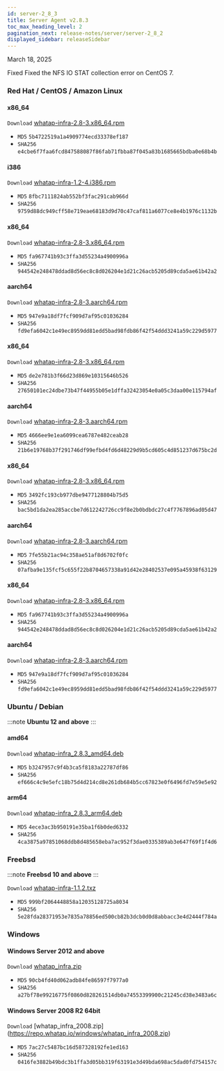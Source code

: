 ```yaml
---
id: server-2_8_3
title: Server Agent v2.8.3
toc_max_heading_level: 2
pagination_next: release-notes/server/server-2_8_2
displayed_sidebar: releaseSidebar
---
```


March 18, 2025

<Status priority='0'>Fixed</Status> Fixed the NFS IO STAT collection error on CentOS 7.

### Red Hat / CentOS / Amazon Linux

<Tabs>
<TabItem value="6Server6" label="6Server6 / 6" default>

#### x86_64

<code class='my'>Download</code> [whatap-infra-2.8-3.x86_64.rpm](https://repo.whatap.io/centos/6/x86_64/whatap-infra-2.8-3.x86_64.rpm)

- <code class='Beta'>MD5</code> `5b4722519a1a4909774ecd33378ef187`
- <code class='Beta'>SHA256</code> `e4cbe6f7faa6fcd847588087f86fab71fbba87f045a83b1685665bdba0e68b4b`

#### i386

<code class='my'>Download</code> [whatap-infra-1.2-4.i386.rpm](https://repo.whatap.io/centos/6/i386/whatap-infra-1.2-4.i386.rpm)

- <code class='Beta'>MD5</code> `8fbc7111824ab552bf3fac291cab966d`
- <code class='Beta'>SHA256</code> `9759d88dc949cff58e719eae68183d9d70c47caf811a6077ce8e4b1976c1132b`
</TabItem>
<TabItem value="7Server7" label="7Server7 / 7" default>

#### x86_64

<code class='my'>Download</code> [whatap-infra-2.8-3.x86_64.rpm](https://repo.whatap.io/centos/7/x86_64/whatap-infra-2.8-3.x86_64.rpm)

- <code class='Beta'>MD5</code> `fa967741b93c3ffa3d55234a4900996a`
- <code class='Beta'>SHA256</code> `944542e248478ddad8d56ec8c8d026204e1d21c26acb5205d89cda5ae61b42a2`

#### aarch64

<code class='my'>Download</code> [whatap-infra-2.8-3.aarch64.rpm](https://repo.whatap.io/centos/7/aarch64/whatap-infra-2.8-3.aarch64.rpm)

- <code class='Beta'>MD5</code> `947e9a18df7fcf909d7af95c01036284`
- <code class='Beta'>SHA256</code> `fd9efa6042c1e49ec8959dd81edd5bad98fdb86f42f54ddd3241a59c229d5977`
</TabItem>
<TabItem value="8Server8" label="8Server8 / 8" default>

#### x86_64

<code class='my'>Download</code> [whatap-infra-2.8-3.x86_64.rpm](https://repo.whatap.io/centos/8/x86_64/whatap-infra-2.8-3.x86_64.rpm)

- <code class='Beta'>MD5</code> `de2e781b3f66d23d869e10315646b526`
- <code class='Beta'>SHA256</code> `27650101ec24dbe73b47f44955b05e1dffa32423054e0a05c3daa00e115794af`

#### aarch64

<code class='my'>Download</code> [whatap-infra-2.8-3.aarch64.rpm](https://repo.whatap.io/centos/8/aarch64/whatap-infra-2.8-3.aarch64.rpm)

- <code class='Beta'>MD5</code> `4666ee9e1ea6099cea6787e482ceab28`
- <code class='Beta'>SHA256</code> `21b6e19768b37f291746df99efbd4fd6d48229d9b5cd605c4d851237d675bc2d`
</TabItem>
<TabItem value="9Server9" label="9Server9 / 9" default>

#### x86_64

<code class='my'>Download</code> [whatap-infra-2.8-3.x86_64.rpm](https://repo.whatap.io/centos/9/x86_64/whatap-infra-2.8-3.x86_64.rpm)

- <code class='Beta'>MD5</code> `3492fc193cb977dbe9477128804b75d5`
- <code class='Beta'>SHA256</code> `bac5bd1da2ea285accbe7d612242726cc9f8e2b0bdbdc27c4f7767896ad05d47`

#### aarch64

<code class='my'>Download</code> [whatap-infra-2.8-3.aarch64.rpm](https://repo.whatap.io/centos/9/aarch64/whatap-infra-2.8-3.aarch64.rpm)

- <code class='Beta'>MD5</code> `7fe55b21ac94c358ae51af8d6702f0fc`
- <code class='Beta'>SHA256</code> `07afba9e135fcf5c655f22b8704657338a91d42e28402537e095a45938f63129`
</TabItem>
<TabItem value="amazonlinux2" label="amazonlinux2" default>

#### x86_64

<code class='my'>Download</code> [whatap-infra-2.8-3.x86_64.rpm](https://repo.whatap.io/centos/latest/x86_64/whatap-infra-2.8-3.x86_64.rpm)

- <code class='Beta'>MD5</code> `fa967741b93c3ffa3d55234a4900996a`
- <code class='Beta'>SHA256</code> `944542e248478ddad8d56ec8c8d026204e1d21c26acb5205d89cda5ae61b42a2`

#### aarch64

<code class='my'>Download</code> [whatap-infra-2.8-3.aarch64.rpm](https://repo.whatap.io/centos/latest/aarch64/whatap-infra-2.8-3.aarch64.rpm)

- <code class='Beta'>MD5</code> `947e9a18df7fcf909d7af95c01036284`
- <code class='Beta'>SHA256</code> `fd9efa6042c1e49ec8959dd81edd5bad98fdb86f42f54ddd3241a59c229d5977`
</TabItem>

</Tabs>

### Ubuntu / Debian

:::note
**Ubuntu 12 and above**
:::

#### amd64

<code class='my'>Download</code> [whatap-infra_2.8.3_amd64.deb](https://repo.whatap.io/debian/unstable/whatap-infra_2.8.3_amd64.deb)

- <code class='Beta'>MD5</code> `b3247957c9f4b3ca5f8183a22787df86`
- <code class='Beta'>SHA256</code> `ef666c4c9e5efc18b75d4d214cd8e261db684b5cc67823e0f6496fd7e59e5e92`

#### arm64

<code class='my'>Download</code> [whatap-infra_2.8.3_arm64.deb](https://repo.whatap.io/debian/unstable/whatap-infra_2.8.3_arm64.deb)

- <code class='Beta'>MD5</code> `4ece3ac3b950191e35ba1f6b0ded6332`
- <code class='Beta'>SHA256</code> `4ca3875a97851068ddb8d485658eba7ac952f3dae0335389ab3e647f69f1f4d6`

### Freebsd

:::note
**Freebsd 10 and above**
:::

<code class='my'>Download</code> [whatap-infra-1.1.2.txz](https://repo.whatap.io/freebsd/10/whatap-infra-1.1.2.txz)

- <code class='Beta'>MD5</code> `999bf2064448858a12035128725a8034`
- <code class='Beta'>SHA256</code> `5e28fda28371953e7835a78856ed500cb82b3dcb0d0d8abbacc3e4d2444f784a`

### Windows

#### Windows Server 2012 and above

<code class='my'>Download</code> [whatap_infra.zip](https://repo.whatap.io/windows/whatap_infra.zip)

- <code class='Beta'>MD5</code> `90cb4fd40d062adb84fe86597f7977a0`
- <code class='Beta'>SHA256</code> `a27bf78e99216775f0860d828261514db0a74553399900c21245cd38e3483a6c`

#### Windows Server 2008 R2 64bit

<code class='my'>Download</code> [whatap_infra_2008.zip] (https://repo.whatap.io/windows/whatap_infra_2008.zip)

- <code class='Beta'>MD5</code> `7ac27c5487bc16d587328192fe1ed163`
- <code class='Beta'>SHA256</code> `0416fe3882b49bdc3b1ffa3d05bb319f63191e3d49bda698ac5dad0fd754157c`
